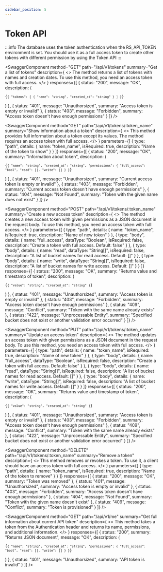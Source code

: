 ```yaml
---
sidebar_position: 5
---
```



# Token API

:::info
The database uses the token authentication when the RS_API_TOKEN environment is set. You should use it as a full access token to create other tokens with different permission by using the Token API
:::

<SwaggerComponent
  method="GET"
  path="/api/v1/tokens"
  summary="Get a list of tokens"
  description={
    <>
      The method returns a list of tokens with names and creation dates. To use this method, you need an access token with full access.
    </>
  }
  responses={[
    {
      status: "200",
      message: "OK",
      description: (
        <pre><code>{`{
  "tokens": [
    {
      "name": "string",
      "created_at": "string"
    }
  ]
}`}</code></pre>
      )
    },
    {
      status: "401",
      message: "Unauthorsized",
      summary: "Access token is empty or invalid"
    },
    {
      status: "403",
      message: "Forbidden",
      summary: "Access token doesn't have enough permissions"
    }
  ]}
/>

<SwaggerComponent
  method="GET"
  path="/api/v1/tokens/:token_name"
  summary="Show information about a token"
  description={
    <>
      This method provides full information about a token except its values. The method requires an access token with full access.
    </>
  }
  parameters={[
    {
      type: "path",
      details: {
        name: "token_name",
        isRequired: true,
        description: "Name of the token to show"
      }
    }
  ]}
  responses={[
    {
      status: "200",
      message: "OK",
      summary: "Information about token",
      description: (
        <pre><code>{`{
  "name": "string",
  "created_at": "string",
  "permissions": {
    "full_access": "bool",
    "read": [],
    "write": []
  }
}`}</code></pre>
      )
    },
    {
      status: "401",
      message: "Unauthorsized",
      summary: "Current access token is empty or invalid"
    },
    {
      status: "403",
      message: "Forbidden",
      summary: "Current access token doesn't have enough permissions"
    },
    {
      status: "404",
      message: "Not Found",
      summary: "Token with the given name does not exist"
    }
  ]}
/>

<SwaggerComponent
  method="POST"
  path="/api/v1/tokens/:token_name"
  summary="Create a new access token"
  description={
    <>
      The method creates a new access token with given permissions as a JSON document in the request body. To use this method, you need an access token with full access.
    </>
  }
  parameters={[
    {
      type: "path",
      details: {
        name: "token_name",
        isRequired: true,
        description: "Name of new token"
      }
    },
    {
      type: "body",
      details: {
        name: "full_access",
        dataType: "Boolean",
        isRequired: false,
        description: "Create a token with full access. Default: false"
      }
    },
    {
      type: "body",
      details: {
        name: "read",
        dataType: "String[]",
        isRequired: false,
        description: "A list of bucket names for read access. Default: []"
      }
    },
    {
      type: "body",
      details: {
        name: "write",
        dataType: "String[]",
        isRequired: false,
        description: "A list of bucket names for write access. Default: []"
      }
    }
  ]}
  responses={[
    {
      status: "200",
      message: "OK",
      summary: "Returns value and timestamp of token",
      description: (
        <pre><code>{`{
  "value": "string",
  "created_at": "string"
}`}</code></pre>
      )
    },
    {
      status: "401",
      message: "Unauthorsized",
      summary: "Access token is empty or invalid"
    },
    {
      status: "403",
      message: "Forbidden",
      summary: "Access token doesn't have enough permissions"
    },
    {
      status: "409",
      message: "Conflict",
      summary: "Token with the same name already exists"
    },
    {
      status: "422",
      message: "Unprocessable Entity",
      summary: "Specified bucket does not exist or another validation error occurred"
    }
  ]}
/>

<SwaggerComponent
  method="PUT"
  path="/api/v1/tokens/:token_name"
  summary="Update an access token"
  description={
    <>
      The method updates an access token with given permissions as a JSON document in the request body. To use this method, you need an access token with full access.
    </>
  }
  parameters={[
    {
      type: "path",
      details: {
        name: "token_name",
        isRequired: true,
        description: "Name of new token"
      }
    },
    {
      type: "body",
      details: {
        name: "full_access",
        dataType: "Boolean",
        isRequired: false,
        description: "Create a token with full access. Default: false"
      }
    },
    {
      type: "body",
      details: {
        name: "read",
        dataType: "String[]",
        isRequired: false,
        description: "A list of bucket names for read access. Default: []"
      }
    },
    {
      type: "body",
      details: {
        name: "write",
        dataType: "String[]",
        isRequired: false,
        description: "A list of bucket names for write access. Default: []"
      }
    }
  ]}
  responses={[
    {
      status: "200",
      message: "OK",
      summary: "Returns value and timestamp of token",
      description: (
        <pre><code>{`{
  "value": "string",
  "created_at": "string"
}`}</code></pre>
      )
    },
    {
      status: "401",
      message: "Unauthorsized",
      summary: "Access token is empty or invalid"
    },
    {
      status: "403",
      message: "Forbidden",
      summary: "Access token doesn't have enough permissions"
    },
    {
      status: "409",
      message: "Conflict",
      summary: "Token with the same name already exists"
    },
    {
      status: "422",
      message: "Unprocessable Entity",
      summary: "Specified bucket does not exist or another validation error occurred"
    }
  ]}
/>

<SwaggerComponent
  method="DELETE"
  path="/api/v1/tokens/:token_name"
  summary="Remove a token"
  description={
    <>
      This method removes or revokes a token. To use it, a client should have an access token with full access.
    </>
  }
  parameters={[
    {
      type: "path",
      details: {
        name: "token_name",
        isRequired: true,
        description: "Name of the token to remove"
      }
    }
  ]}
  responses={[
    {
      status: "200",
      message: "OK",
      summary: "Token was removed"
    },
    {
      status: "401",
      message: "Unauthorsized",
      summary: "Access token is empty or invalid"
    },
    {
      status: "403",
      message: "Forbidden",
      summary: "Access token doesn't have enough permissions"
    },
    {
      status: "404",
      message: "Not Found",
      summary: "Token with the given name doesn't exist"
    },
    {
      status: "409",
      message: "Conflict",
      summary: "Token is provisioned"
    }
  ]}
/>

<SwaggerComponent
  method="GET"
  path="/api/v1/me"
  summary="Get full information about current API token"
  description={
    <>
      This method takes a token from the Authentication header and returns its name, permissions, and additional information.
    </>
  }
  responses={[
    {
      status: "200",
      summary: "Returns JSON document",
      message: "OK",
      description: (
        <pre><code>{`{
  "name": "string",
  "created_at": "string",
  "permissions": {
    "full_access": "bool",
    "read": [],
    "write": []
  }
}`}</code></pre>
      )
    },
    {
      status: "401",
      message: "Unauthorsized",
      summary: "API token is invalid"
    }
  ]}
/>


